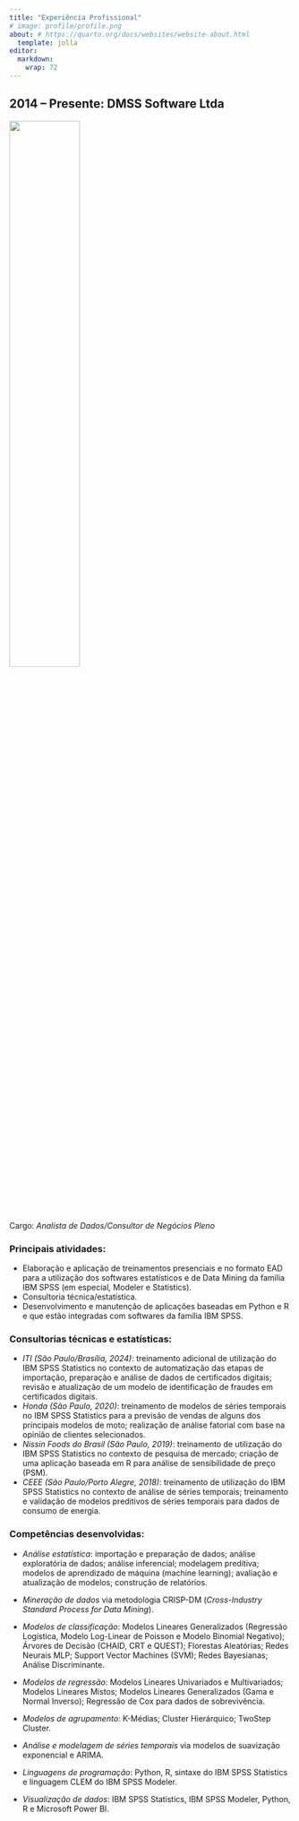 ```yaml
---
title: "Experiência Profissional"
# image: profile/profile.png
about: # https://quarto.org/docs/websites/website-about.html
  template: jolla
editor: 
  markdown: 
    wrap: 72
---
```


## 2014 – Presente: DMSS Software Ltda

[![](images/logo-dmss.png){fig-alt="Clique aqui para acessar o site da DMSS."
fig-align="center" width="50%"}](https://dmss.com.br/)

Cargo: *Analista de Dados/Consultor de Negócios Pleno*

### Principais atividades:

-   Elaboração e aplicação de treinamentos presenciais e no formato EAD
    para a utilização dos softwares estatísticos e de Data Mining da
    família IBM SPSS (em especial, Modeler e Statistics).
-   Consultoria técnica/estatística.
-   Desenvolvimento e manutenção de aplicações baseadas em Python e R e
    que estão integradas com softwares da família IBM SPSS.

### Consultorias técnicas e estatísticas:

-   *ITI (São Paulo/Brasília, 2024)*: treinamento adicional de
    utilização do IBM SPSS Statistics no contexto de automatização das
    etapas de importação, preparação e análise de dados de certificados
    digitais; revisão e atualização de um modelo de identificação de
    fraudes em certificados digitais.
-   *Honda (São Paulo, 2020)*: treinamento de modelos de séries
    temporais no IBM SPSS Statistics para a previsão de vendas de alguns
    dos principais modelos de moto; realização de análise fatorial com
    base na opinião de clientes selecionados.
-   *Nissin Foods do Brasil (São Paulo, 2019)*: treinamento de
    utilização do IBM SPSS Statistics no contexto de pesquisa de
    mercado; criação de uma aplicação baseada em R para análise de
    sensibilidade de preço (PSM).
-   *CEEE (São Paulo/Porto Alegre, 2018)*: treinamento de utilização do
    IBM SPSS Statistics no contexto de análise de séries temporais;
    treinamento e validação de modelos preditivos de séries temporais
    para dados de consumo de energia.

### Competências desenvolvidas:

-   *Análise estatística*: importação e preparação de dados; análise
    exploratória de dados; análise inferencial; modelagem preditiva;
    modelos de aprendizado de máquina (machine learning); avaliação e
    atualização de modelos; construção de relatórios.

-   *Mineração de dados* via metodologia CRISP-DM (*Cross-Industry
    Standard Process for Data Mining*).

-   *Modelos de classificação*: Modelos Lineares Generalizados
    (Regressão Logística, Modelo Log-Linear de Poisson e Modelo Binomial
    Negativo); Árvores de Decisão (CHAID, CRT e QUEST); Florestas
    Aleatórias; Redes Neurais MLP; Support Vector Machines (SVM); Redes
    Bayesianas; Análise Discriminante.

-   *Modelos de regressão*: Modelos Lineares Univariados e
    Multivariados; Modelos Lineares Mistos; Modelos Lineares
    Generalizados (Gama e Normal Inverso); Regressão de Cox para dados
    de sobrevivência.

-   *Modelos de agrupamento*: K-Médias; Cluster Hierárquico; TwoStep
    Cluster.

-   *Análise e modelagem de séries temporais* via modelos de suavização
    exponencial e ARIMA.

-   *Linguagens de programação*: Python, R, sintaxe do IBM SPSS
    Statistics e linguagem CLEM do IBM SPSS Modeler.

-   *Visualização de dados*: IBM SPSS Statistics, IBM SPSS Modeler,
    Python, R e Microsoft Power BI.
